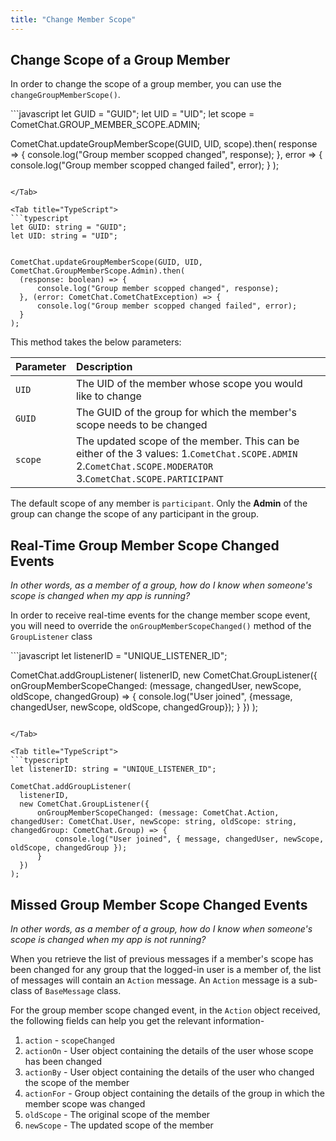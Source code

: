 ```yaml
---
title: "Change Member Scope"
---
```




## Change Scope of a Group Member

In order to change the scope of a group member, you can use the `changeGroupMemberScope()`.

<Tabs>
<Tab title="Change Scoper">
```javascript
let GUID = "GUID";
let UID = "UID";
let scope = CometChat.GROUP_MEMBER_SCOPE.ADMIN;

CometChat.updateGroupMemberScope(GUID, UID, scope).then(
response => {
  console.log("Group member scopped changed", response);
}, error => {
  console.log("Group member scopped changed failed", error);
}
);
```

</Tab>

<Tab title="TypeScript">
```typescript
let GUID: string = "GUID";
let UID: string = "UID";


CometChat.updateGroupMemberScope(GUID, UID, CometChat.GroupMemberScope.Admin).then(
  (response: boolean) => {
      console.log("Group member scopped changed", response);
  }, (error: CometChat.CometChatException) => {
      console.log("Group member scopped changed failed", error);
  }
);
```

</Tab>

</Tabs>

This method takes the below parameters:

| Parameter | Description                                                                                                                                                  |
| :--------- | :------------------------------------------------------------------------------------------------------------------------------------------------------------ |
| `UID`     | The UID of the member whose scope you would like to change                                                                                                   |
| `GUID`    | The GUID of the group for which the member's scope needs to be changed                                                                                       |
| `scope`   | The updated scope of the member. This can be either of the 3 values: 1.`CometChat.SCOPE.ADMIN` 2.`CometChat.SCOPE.MODERATOR` 3.`CometChat.SCOPE.PARTICIPANT` |

The default scope of any member is `participant`. Only the **Admin** of the group can change the scope of any participant in the group.

## Real-Time Group Member Scope Changed Events

*In other words, as a member of a group, how do I know when someone's scope is changed when my app is running?*

In order to receive real-time events for the change member scope event, you will need to override the `onGroupMemberScopeChanged()` method of the `GroupListener` class

<Tabs>
<Tab title="Group Listener">
```javascript
let listenerID = "UNIQUE_LISTENER_ID";

CometChat.addGroupListener(
listenerID,
new CometChat.GroupListener({
  onGroupMemberScopeChanged: (message, changedUser, newScope, oldScope, changedGroup) => {
    console.log("User joined", {message, changedUser, newScope, oldScope, changedGroup});
  }
})
);
```

</Tab>

<Tab title="TypeScript">
```typescript
let listenerID: string = "UNIQUE_LISTENER_ID";

CometChat.addGroupListener(
  listenerID,
  new CometChat.GroupListener({
      onGroupMemberScopeChanged: (message: CometChat.Action, changedUser: CometChat.User, newScope: string, oldScope: string, changedGroup: CometChat.Group) => {
          console.log("User joined", { message, changedUser, newScope, oldScope, changedGroup });
      }
  })
);
```

</Tab>

</Tabs>

## Missed Group Member Scope Changed Events

*In other words, as a member of a group, how do I know when someone's scope is changed when my app is not running?*

When you retrieve the list of previous messages if a member's scope has been changed for any group that the logged-in user is a member of, the list of messages will contain an `Action` message. An `Action` message is a sub-class of `BaseMessage` class.

For the group member scope changed event, in the `Action` object received, the following fields can help you get the relevant information-

1. `action` - `scopeChanged`
2. `actionOn` - User object containing the details of the user whose scope has been changed
3. `actionBy` - User object containing the details of the user who changed the scope of the member
4. `actionFor` - Group object containing the details of the group in which the member scope was changed
5. `oldScope` - The original scope of the member
6. `newScope` - The updated scope of the member

